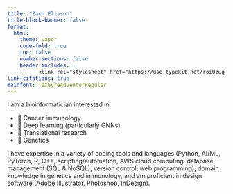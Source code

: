 ```yaml
---
title: "Zach Eliason"
title-block-banner: false
format:
  html:
    theme: vapor
    code-fold: true
    toc: false
    number-sections: false
    header-includes: |
          <link rel="stylesheet" href="https://use.typekit.net/roi0zuq.css">
link-citations: true
mainfont: TeXGyreAdventorRegular
---
```


I am a bioinformatician interested in:

- 🦠 Cancer immunology
- 🤖 Deep learning (particularly GNNs)
- 🏥 Translational research
- 🧬 Genetics

I have expertise in a variety of coding tools and languages (Python, AI/ML, PyTorch, R, C++, scripting/automation, AWS cloud computing, database management (SQL & NoSQL), version control, web programming), domain knowledge in genetics and immunology, and am proficient in design software (Adobe Illustrator, Photoshop, InDesign).